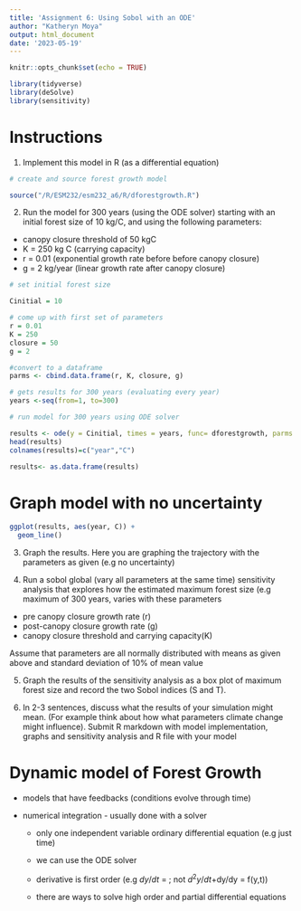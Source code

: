 ```yaml
---
title: 'Assignment 6: Using Sobol with an ODE'
author: "Katheryn Moya"
output: html_document
date: '2023-05-19'
---
```


```r
knitr::opts_chunk$set(echo = TRUE)

library(tidyverse)
library(deSolve)
library(sensitivity)

```

# Instructions


1. Implement this model in R (as a differential equation)

```r
# create and source forest growth model

source("/R/ESM232/esm232_a6/R/dforestgrowth.R")

```


2. Run the model for 300 years (using the ODE solver) starting with an initial forest size of 10 kg/C, and using the following parameters:
* canopy closure threshold of 50 kgC
* K = 250 kg C (carrying capacity)
* r = 0.01 (exponential growth rate before before canopy closure)
* g = 2 kg/year (linear growth rate after canopy closure)


```r
# set initial forest size 

Cinitial = 10

# come up with first set of parameters
r = 0.01
K = 250
closure = 50
g = 2

#convert to a dataframe
parms <- cbind.data.frame(r, K, closure, g)

# gets results for 300 years (evaluating every year)
years <-seq(from=1, to=300)

# run model for 300 years using ODE solver

results <- ode(y = Cinitial, times = years, func= dforestgrowth, parms = parms)
head(results)
colnames(results)=c("year","C")

results<- as.data.frame(results)
```

# Graph model with no uncertainty

```r
ggplot(results, aes(year, C)) +
  geom_line()

```



3. Graph the results. Here you are graphing the trajectory with the parameters as given (e.g no uncertainty)

4. Run a sobol global (vary all parameters at the same time) sensitivity analysis that explores how the estimated maximum forest size (e.g maximum of 300 years, varies with these parameters
* pre canopy closure growth rate (r)
* post-canopy closure growth rate (g)
* canopy closure threshold and carrying capacity(K)

Assume that parameters are all normally distributed with means as given above and standard deviation of 10% of mean value

5. Graph the results of the sensitivity analysis as a box plot of maximum forest size and record the two Sobol indices (S and T).

6. In 2-3 sentences, discuss what the results of your simulation might mean. (For example think about how what parameters climate change might influence).
Submit R markdown with model implementation, graphs and sensitivity analysis and R file with your model




# Dynamic model of Forest Growth 

* models that have feedbacks (conditions evolve through time)

* numerical integration - usually done with a solver 
  
  * only one independent variable ordinary differential equation (e.g just time)
  * we can use the ODE solver
  
  * derivative is first order (e.g $dy/dt$ = ;  not $d^2y/dt$+dy/dy  = f(y,t)) 
  
  * there are ways to solve high order and partial differential equations
